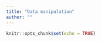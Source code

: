 ```yaml
---
title: "Data manipulation"
author: ""
---
```


```r
knitr::opts_chunk$set(echo = TRUE)
```

